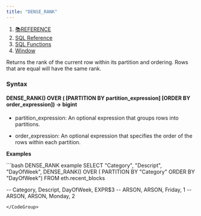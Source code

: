 ```yaml
---
title: "DENSE_RANK"
---
```


1. [📚REFERENCE](/reference)
2. [SQL Reference](/reference/sql-reference)
3. [SQL Functions](/reference/sql-reference/all-functions)
4. [Window](/reference/sql-reference/all-functions/window)

Returns the rank of the current row within its partition and ordering. Rows that are equal will have the same rank.

### Syntax

#### DENSE\_RANK() OVER ( \[PARTITION BY partition\_expression] \[ORDER BY order\_expression]) → bigint

* partition\_expression: An optional expression that groups rows into partitions.

* order\_expression: An optional expression that specifies the order of the rows within each partition.

**Examples**

<CodeGroup>
  ```bash DENSE_RANK example
  SELECT "Category", 
    "Descript", 
    "DayOfWeek",
    DENSE_RANK() 
      OVER (
        PARTITION BY "Category" 
        ORDER BY "DayOfWeek")
  FROM eth.recent_blocks 

  -- Category, Descript, DayOfWeek, EXPR$3
  -- ARSON, ARSON, Friday, 1
  -- ARSON, ARSON, Monday, 2
  ```
</CodeGroup>
